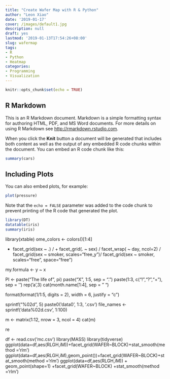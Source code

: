 ---
title: "Create Wafer Map with R & Python"
author: "Leon Xiao"
date: '2019-01-17'
cover: /images/default1.jpg
description: null
draft: yes
lastmod: '2019-01-13T17:54:26+08:00'
slug: wafermap
tags:
- R
- Python
- Heatmap
categories:
- Programming
- Visualization
---

```{r setup, include=FALSE}
knitr::opts_chunk$set(echo = TRUE)
```

## R Markdown

This is an R Markdown document. Markdown is a simple formatting syntax for authoring HTML, PDF, and MS Word documents. For more details on using R Markdown see <http://rmarkdown.rstudio.com>.

When you click the **Knit** button a document will be generated that includes both content as well as the output of any embedded R code chunks within the document. You can embed an R code chunk like this:

```{r cars}
summary(cars)
```

## Including Plots

You can also embed plots, for example:

```{r pressure, echo=FALSE}
plot(pressure)
```

Note that the `echo = FALSE` parameter was added to the code chunk to prevent printing of the R code that generated the plot.

```{r}
library(DT)
datatable(iris)
summary(iris)
```
library(xtable)
ome_colors <- colors()[1:4]

 + facet_grid(sex ~ .) /  + facet_grid(. ~ sex) / facet_wrap( ~ day, ncol=2) / facet_grid(sex ~ smoker, scales="free_y")/ facet_grid(sex ~ smoker, scales="free", space="free")


my.formula <- y ~ x


PI <- paste("The life of", pi)
paste("X", 1:5, sep = ".")
paste(1:3, c("!","?","+"), sep = '')
rep('a',3)
cat(month.name[1:4], sep = " ")

format(format(1/1:5, digits = 2), width = 6, justify = "c")

sprintf("%02d", 5)
paste0('data0', 1:3, '.csv')
file_names <- sprintf('data%02d.csv', 1:100)

m <- matrix(1:12, nrow = 3, ncol = 4)
cat(m)

re

df <- read.csv('mc.csv')
library(MASS)
library(tidyverse)
ggplot(data=df,aes(RLGH,iM))+facet_grid(WAFER~BLOCK)+stat_smooth(method ='rlm')
ggplot(data=df,aes(RLGH,iM),geom_point())+facet_grid(WAFER~BLOCK)+stat_smooth(method ='rlm')
ggplot(data=df,aes(RLGH,iM)) + geom_point(shape=1) +facet_grid(WAFER~BLOCK) +stat_smooth(method ='rlm')

